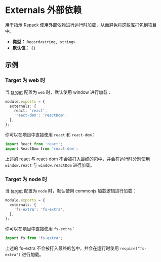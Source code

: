 # Externals 外部依赖

用于指示 Rspack 使用外部依赖进行运行时加载，从而避免将这些库打包到项目中。

- **类型：** `Record<string, string>`
- **默认值：** `{}`

## 示例

### Target 为 web 时

当 [target](/config/target) 配置为 `web` 时，默认使用 window 进行加载：

```ts title="rspack.config.js"
module.exports = {
  externals: {
    react: 'react',
    'react-dom': 'reactDom',
  },
};
```

你可以在项目中直接使用 `react` 和 `react-dom`：

```ts
import React from 'react';
import ReactDom from 'react-dom';
```

上述的 react 与 react-dom 不会被打入最终的包中，并会在运行时分别使用 `window.react` 与 `window.reactDom` 进行加载。

### Target 为 node 时

当 [target](/config/target) 配置为 `node` 时，默认使用 commonjs 加载逻辑进行加载：

```ts title="rspack.config.js"
module.exports = {
  externals: {
    'fs-extra': 'fs-extra',
  },
};
```

你可以在项目中直接使用 `fs-extra`：

```ts
import fs from 'fs-extra';
```

上述的 fs-extra 不会被打入最终的包中，并会在运行时使用 `require("fs-extra")` 进行加载。
